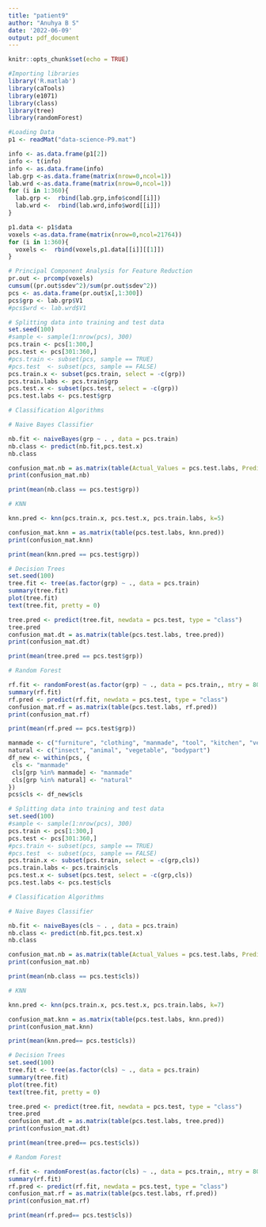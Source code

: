 ```yaml
---
title: "patient9"
author: "Anuhya B S"
date: '2022-06-09'
output: pdf_document
---
```


```r
knitr::opts_chunk$set(echo = TRUE)
```

```r
#Importing libraries
library('R.matlab')
library(caTools)
library(e1071)
library(class)
library(tree)
library(randomForest)
```

```r
#Loading Data
p1 <- readMat("data-science-P9.mat")

info <- as.data.frame(p1[2])
info <- t(info)
info <- as.data.frame(info)
lab.grp <-as.data.frame(matrix(nrow=0,ncol=1))
lab.wrd <-as.data.frame(matrix(nrow=0,ncol=1))
for (i in 1:360){
  lab.grp <-  rbind(lab.grp,info$cond[[i]])
  lab.wrd <-  rbind(lab.wrd,info$word[[i]])
}

p1.data <- p1$data
voxels <-as.data.frame(matrix(nrow=0,ncol=21764))
for (i in 1:360){
  voxels <-  rbind(voxels,p1.data[[i]][[1]])
}

```

```r
# Principal Component Analysis for Feature Reduction
pr.out <- prcomp(voxels)
cumsum((pr.out$sdev^2)/sum(pr.out$sdev^2))
pcs <- as.data.frame(pr.out$x[,1:300])
pcs$grp <- lab.grp$V1
#pcs$wrd <- lab.wrd$V1
```

```r
# Splitting data into training and test data
set.seed(100) 
#sample <- sample(1:nrow(pcs), 300)
pcs.train <- pcs[1:300,]
pcs.test <- pcs[301:360,]
#pcs.train <- subset(pcs, sample == TRUE)
#pcs.test  <- subset(pcs, sample == FALSE)
pcs.train.x <- subset(pcs.train, select = -c(grp))
pcs.train.labs <- pcs.train$grp
pcs.test.x <- subset(pcs.test, select = -c(grp))
pcs.test.labs <- pcs.test$grp
```

```r
# Classification Algorithms

# Naive Bayes Classifier

nb.fit <- naiveBayes(grp ~ . , data = pcs.train)
nb.class <- predict(nb.fit,pcs.test.x)
nb.class

confusion_mat.nb = as.matrix(table(Actual_Values = pcs.test.labs, Predicted_Values = nb.class)) 
print(confusion_mat.nb)

print(mean(nb.class == pcs.test$grp))
```
```r
# KNN

knn.pred <- knn(pcs.train.x, pcs.test.x, pcs.train.labs, k=5)

confusion_mat.knn = as.matrix(table(pcs.test.labs, knn.pred)) 
print(confusion_mat.knn)

print(mean(knn.pred == pcs.test$grp))
```

```r
# Decision Trees
set.seed(100)
tree.fit <- tree(as.factor(grp) ~ ., data = pcs.train)
summary(tree.fit)
plot(tree.fit)
text(tree.fit, pretty = 0)

tree.pred <- predict(tree.fit, newdata = pcs.test, type = "class")
tree.pred
confusion_mat.dt = as.matrix(table(pcs.test.labs, tree.pred)) 
print(confusion_mat.dt)

print(mean(tree.pred == pcs.test$grp))
```

```r
# Random Forest

rf.fit <- randomForest(as.factor(grp) ~ ., data = pcs.train,, mtry = 80, importance = TRUE)
summary(rf.fit)
rf.pred <- predict(rf.fit, newdata = pcs.test, type = "class")
confusion_mat.rf = as.matrix(table(pcs.test.labs, rf.pred)) 
print(confusion_mat.rf)

print(mean(rf.pred == pcs.test$grp))
```

```r
manmade <- c("furniture", "clothing", "manmade", "tool", "kitchen", "vehicle", "building", "buildpart")
natural <- c("insect", "animal", "vegetable", "bodypart")
df_new <- within(pcs, {
 cls <- "manmade"
 cls[grp %in% manmade] <- "manmade"
 cls[grp %in% natural] <- "natural"
})
pcs$cls <- df_new$cls
```

```r
# Splitting data into training and test data
set.seed(100) 
#sample <- sample(1:nrow(pcs), 300)
pcs.train <- pcs[1:300,]
pcs.test <- pcs[301:360,]
#pcs.train <- subset(pcs, sample == TRUE)
#pcs.test  <- subset(pcs, sample == FALSE)
pcs.train.x <- subset(pcs.train, select = -c(grp,cls))
pcs.train.labs <- pcs.train$cls
pcs.test.x <- subset(pcs.test, select = -c(grp,cls))
pcs.test.labs <- pcs.test$cls
```

```r
# Classification Algorithms

# Naive Bayes Classifier

nb.fit <- naiveBayes(cls ~ . , data = pcs.train)
nb.class <- predict(nb.fit,pcs.test.x)
nb.class

confusion_mat.nb = as.matrix(table(Actual_Values = pcs.test.labs, Predicted_Values = nb.class)) 
print(confusion_mat.nb)

print(mean(nb.class == pcs.test$cls))
```
```r
# KNN

knn.pred <- knn(pcs.train.x, pcs.test.x, pcs.train.labs, k=7)

confusion_mat.knn = as.matrix(table(pcs.test.labs, knn.pred)) 
print(confusion_mat.knn)

print(mean(knn.pred== pcs.test$cls))
```

```r
# Decision Trees
set.seed(100)
tree.fit <- tree(as.factor(cls) ~ ., data = pcs.train)
summary(tree.fit)
plot(tree.fit)
text(tree.fit, pretty = 0)

tree.pred <- predict(tree.fit, newdata = pcs.test, type = "class")
tree.pred
confusion_mat.dt = as.matrix(table(pcs.test.labs, tree.pred)) 
print(confusion_mat.dt)

print(mean(tree.pred== pcs.test$cls))
```

```r
# Random Forest

rf.fit <- randomForest(as.factor(cls) ~ ., data = pcs.train,, mtry = 80, importance = TRUE)
summary(rf.fit)
rf.pred <- predict(rf.fit, newdata = pcs.test, type = "class")
confusion_mat.rf = as.matrix(table(pcs.test.labs, rf.pred)) 
print(confusion_mat.rf)

print(mean(rf.pred== pcs.test$cls))
```

